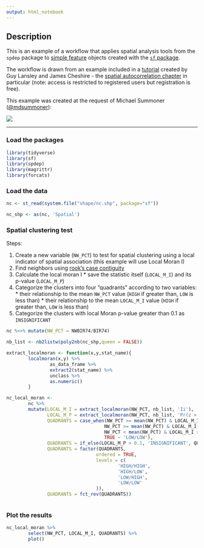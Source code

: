 ```yaml
---
output: html_notebook
---
```

## Description
This is an example of a workflow that applies spatial analysis tools from the `spdep` package to [simple feature](http://edzer.github.io/sfr/articles/sf1.html) objects created with the [`sf` package](https://github.com/edzer/sfr).

The workflow is drawn from an example included in a [tutorial](https://data.cdrc.ac.uk/tutorial/an-introduction-to-spatial-data-analysis-and-visualisation-in-r) created by Guy Lansley and James Cheshire - the [spatial autocorrelation chapter](https://data.cdrc.ac.uk/tutorial/aa5491c9-cbac-4026-97c9-f9168462f4ac/31d1831b-56d2-4ab9-b48e-72c46d2e826c) in particular (note: access is restricted to registered users but registration is free).

This example was created at the request of Michael Summoner ([\@mdsummoner](https://twitter.com/mdsumner)):

![](twitter-ss-may-18-2017.PNG)

<hr>



### Load the packages

```r
library(tidyverse)
library(sf)
library(spdep) 
library(magrittr)
library(forcats)


```

### Load the data

```r
nc <- st_read(system.file("shape/nc.shp", package="sf")) 

nc_shp <- as(nc, 'Spatial')
```



### Spatial clustering test
Steps:

  1. Create a new variable (`NW_PCT`) to test for spatial clustering using a local indicator of spatial association (this example will use Local Moran I)
  2. Find neighbors using [rook's case contiguity](https://i.stack.imgur.com/CWIHi.jpg)
  3. Calculate the local moran I
    * save the statistic itself (`LOCAL_M_I`) and its p-value (`LOCAL_M_P`) 
  4. Categorize the clusters into four "quadrants" according to two variables:
    * their relationship to the mean `NW_PCT` value (`HIGH` if greater than, `LOW` is less than)
    * their relationship to the mean `LOCAL_M_I` value (`HIGH` if greater than, `LOW` is less than)
  5. Categorize the clusters with local Moran p-value greater than 0.1 as `INSIGNIFICANT`

```r
nc %<>% mutate(NW_PCT = NWBIR74/BIR74)  

nb_list <- nb2listw(poly2nb(nc_shp,queen = FALSE))

extract_localmoran <- function(x,y,stat_name){ 
        localmoran(x,y) %>% 
                as_data_frame %>% 
                extract2(stat_name) %>% 
                unclass %>% 
                as.numeric()
        }

nc_local_moran <- 
        nc %>%  
        mutate(LOCAL_M_I = extract_localmoran(NW_PCT, nb_list, 'Ii'),
               LOCAL_M_P = extract_localmoran(NW_PCT, nb_list, 'Pr(z > 0)'),
               QUADRANTS = case_when(NW_PCT >= mean(NW_PCT) & LOCAL_M_I >= mean(NW_PCT) ~ 'HIGH/HIGH',
                                    NW_PCT >= mean(NW_PCT) & LOCAL_M_I < mean(NW_PCT) ~ 'HIGH/LOW',
                                    NW_PCT < mean(NW_PCT) & LOCAL_M_I >= mean(NW_PCT) ~ 'LOW/HIGH',
                                    TRUE ~ 'LOW/LOW'),
               QUADRANTS = if_else(LOCAL_M_P > 0.1, 'INSIGNIFICANT', QUADRANTS),
               QUADRANTS = factor(QUADRANTS, 
                                 ordered = TRUE,
                                 levels = c(
                                         'HIGH/HIGH',
                                         'HIGH/LOW',
                                         'LOW/HIGH',
                                         'LOW/LOW'
                                 )),
               QUADRANTS = fct_rev(QUADRANTS)) 



```

### Plot the results

```r

nc_local_moran %>% 
        select(NW_PCT, LOCAL_M_I, QUADRANTS) %>% 
        plot()

```








